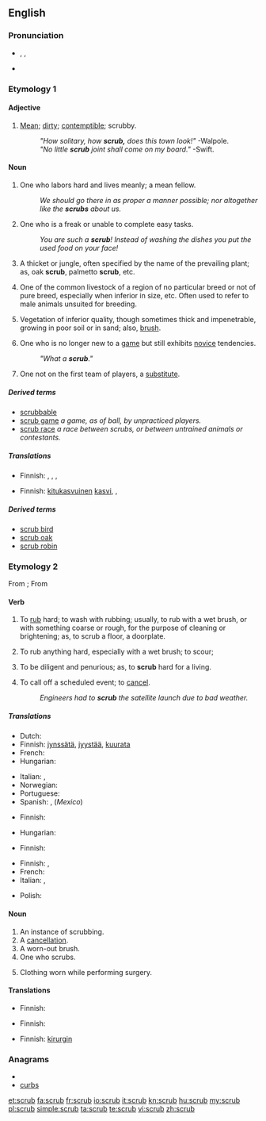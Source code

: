 {{wikipedia|dab=scrub}}
==English==
{{rfc|derived terms need to be split; modernise, check senses seemingly from MW1913}}

===Pronunciation===
* {{enPR|skrŭb}}, {{IPA|/skɹʌb/}}, {{SAMPA|/skr\Vb/}}
* {{rhymes|ʌb}}

===Etymology 1===
{{etystub}}

====Adjective====
{{en-adj}}

# [[mean|Mean]]; [[dirty]]; [[contemptible]]; scrubby.
#: ''"How solitary, how '''scrub,''' does this town look!"''  -Walpole.
#: ''"No little '''scrub''' joint shall come on my board."''  -Swift.

====Noun====
{{en-noun}}

# One who labors hard and lives meanly; a mean fellow.
#: ''We should go there in as proper a manner possible; nor altogether like the '''scrubs''' about us.''
# One who is a freak or unable to complete easy tasks.
#: ''You are such a '''scrub'''! Instead of washing the dishes you put the used food on your face!''
# A thicket or jungle, often specified by the name of the prevailing plant; as, oak '''scrub''', palmetto '''scrub''', etc.
# {{US|stock breeding}} One of the common livestock of a region of no particular breed or not of pure breed, especially when inferior in size, etc.  Often used to refer to male animals unsuited for breeding.
# Vegetation of inferior quality, though sometimes thick and impenetrable,  growing in poor soil or in sand; also, [[brush]].
# {{rfv-sense}} {{gaming}} One who is no longer new to a [[game]] but still exhibits [[novice]] tendencies.
#: ''"What a '''scrub'''."''
# One not on the first team of players, a [[substitute]].

=====Derived terms=====
* [[scrubbable]]
* [[scrub game]] ''a game, as of ball, by unpracticed players.''
* [[scrub race]] ''a race between scrubs, or between untrained animals or contestants.''

=====Translations=====
{{trans-top|one who labors hard and lives meanly; a mean fellow}}
{{trans-mid}}
{{trans-bottom}}

{{trans-top|something small and mean}}
{{trans-mid}}
{{trans-bottom}}

{{trans-top|a worn-out brush}}
{{trans-mid}}
{{trans-bottom}}

{{trans-top|a thicket or jungle}}
* Finnish: {{t-|fi|pensaikko}}, {{t|fi|pusikko}}, {{t|fi|puska}}, {{t|fi|tiheikkö}}
{{trans-mid}}
{{trans-bottom}}

{{trans-top|one of the common livestock of a region of no particular breed or not of pure breed}}
{{trans-mid}}
{{trans-bottom}}

{{trans-top|vegetation of inferior quality}}
* Finnish: [[kitukasvuinen]] [[kasvi]], {{t|fi|puska}}, {{t|fi|pöheikkö}}
{{trans-mid}}
{{trans-bottom}}

{{trans-top|one who is no longer new to a game but still exhibits novice tendencies}}
{{trans-mid}}
{{trans-bottom}}

=====Derived terms=====
* [[scrub bird]]
* [[scrub oak]]
* [[scrub robin]]

===Etymology 2===
From {{etyl|enm}} {{term|scrobben||groom a horse with a [[currycomb]]|lang=enm}}; From {{etyl|dum}} {{term|schrobben||clean by scrubbing|lang=dum}}

====Verb====
{{en-verb|scrub|b|ing}}

# {{transitive}} To [[rub]] hard; to wash with rubbing; usually, to rub with a wet brush, or with something coarse or rough, for the purpose of cleaning or brightening; as, to scrub a floor, a doorplate.
# {{intransitive}} To rub anything hard, especially with a wet brush; to scour;
# {{intransitive|figuratively}} To be diligent and penurious; as, to '''scrub''' hard for a living.
# {{transitive}} To call off a scheduled event; to [[cancel]].
#: ''Engineers had to '''scrub''' the satellite launch due to bad weather.''

=====Translations=====
{{trans-top|to rub hard}}
* Dutch: {{t+|nl|schrobben}}
* Finnish: [[jynssätä]], [[jyystää]], [[kuurata]]
* French: {{t+|fr|crosser}}
* Hungarian: {{t-|hu|sikál}}
{{trans-mid}}
* Italian: {{t-|it|sfregare}},  {{t+|it|strofinare}}
* Norwegian: {{t-|no|skrubbe}}
* Portuguese: {{t+|pt|esfregar}}
* Spanish: {{t|es|fregar}}, {{t|es|tallar}} (''Mexico'')
{{trans-bottom}}

{{trans-top|to rub anything hard}}
* Finnish: {{t-|fi|jynssätä}}
{{trans-mid}}
* Hungarian: {{t-|hu|sikál}}
{{trans-bottom}}

{{trans-top|to be diligent and penurious}}
* Finnish: {{t-|fi|puurtaa}}
{{trans-mid}}
{{trans-bottom}}

{{trans-top|to call off a scheduled event; to cancel}}
* Finnish: {{t-|fi|perua}}, {{t|fi|peruuttaa}}
* French: {{t|fr|annuler}}
* Italian: {{t+|it|disdire}},  {{t+|it|annullare}}
{{trans-mid}}
* Polish: {{t-|pl|odwołać}}
{{trans-bottom}}

====Noun====
{{en-noun}}

# An instance of scrubbing.
# A [[cancellation]].
# A worn-out brush.
# One who scrubs.
# {{medicine|plural}} Clothing worn while performing surgery.

====Translations====
{{trans-top|instance of scrubbing}}
* Finnish: {{t|fi|jynssäys}}
{{trans-mid}}
{{trans-bottom}}

{{trans-see|cancellation}}

{{trans-top|worn-out brush}}
{{trans-mid}}
{{trans-bottom}}

{{trans-top|one who scrubs}}
* Finnish: {{t|fi|jynssääjä}}
{{trans-mid}}
{{trans-bottom}}

{{trans-top|clothing worn in surgery}}
* Finnish: [[kirurgi#Finnish|kirurgin]] {{t|fi|asu}}
{{trans-mid}}
{{trans-bottom}}

===Anagrams===
* {{alphagram|bcrsu}}
* [[curbs#English|curbs]]

[[et:scrub]]
[[fa:scrub]]
[[fr:scrub]]
[[io:scrub]]
[[it:scrub]]
[[kn:scrub]]
[[hu:scrub]]
[[my:scrub]]
[[pl:scrub]]
[[simple:scrub]]
[[ta:scrub]]
[[te:scrub]]
[[vi:scrub]]
[[zh:scrub]]